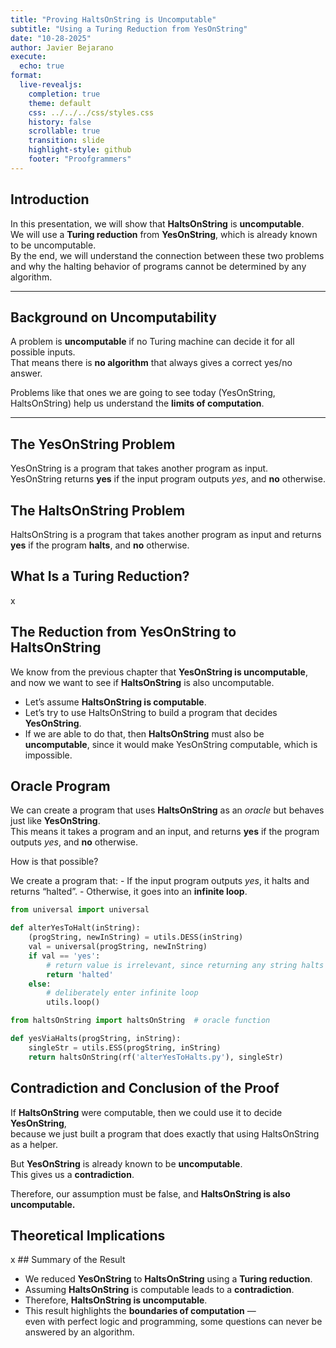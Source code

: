 ```yaml
---
title: "Proving HaltsOnString is Uncomputable"
subtitle: "Using a Turing Reduction from YesOnString"
date: "10-28-2025"
author: Javier Bejarano
execute:
  echo: true
format:
  live-revealjs:
    completion: true
    theme: default
    css: ../../../css/styles.css
    history: false
    scrollable: true
    transition: slide
    highlight-style: github
    footer: "Proofgrammers"
---
```


## Introduction

In this presentation, we will show that **HaltsOnString** is **uncomputable**.  
We will use a **Turing reduction** from **YesOnString**, which is already known to be uncomputable.  
By the end, we will understand the connection between these two problems and why the halting behavior of programs cannot be determined by any algorithm.

---

## Background on Uncomputability

A problem is **uncomputable** if no Turing machine can decide it for all possible inputs.  
That means there is **no algorithm** that always gives a correct yes/no answer.  

Problems like that ones we are going to see today (YesOnString, HaltsOnString) help us understand the **limits of computation**.

---

## The YesOnString Problem

YesOnString is a program that takes another program as input.  
YesOnString returns **yes** if the input program outputs *yes*, and **no** otherwise.

## The HaltsOnString Problem

HaltsOnString is a program that takes another program as input and returns **yes** if the program **halts**, and **no** otherwise.

## What Is a Turing Reduction?

x

## The Reduction from YesOnString to HaltsOnString

We know from the previous chapter that **YesOnString is uncomputable**, and now we want to see if **HaltsOnString** is also uncomputable.

- Let’s assume **HaltsOnString is computable**.  
- Let’s try to use HaltsOnString to build a program that decides **YesOnString**.  
- If we are able to do that, then **HaltsOnString** must also be **uncomputable**, since it would make YesOnString computable, which is impossible.

## Oracle Program

We can create a program that uses **HaltsOnString** as an *oracle* but behaves just like **YesOnString**.  
This means it takes a program and an input, and returns **yes** if the program outputs *yes*, and **no** otherwise.

How is that possible?

We create a program that:
- If the input program outputs *yes*, it halts and returns “halted”.
- Otherwise, it goes into an **infinite loop**.

```python
from universal import universal

def alterYesToHalt(inString):
    (progString, newInString) = utils.DESS(inString)
    val = universal(progString, newInString)
    if val == 'yes':
        # return value is irrelevant, since returning any string halts
        return 'halted'
    else:
        # deliberately enter infinite loop
        utils.loop()
```

```python
from haltsOnString import haltsOnString  # oracle function

def yesViaHalts(progString, inString):
    singleStr = utils.ESS(progString, inString)
    return haltsOnString(rf('alterYesToHalts.py'), singleStr)
```

## Contradiction and Conclusion of the Proof

If **HaltsOnString** were computable, then we could use it to decide **YesOnString**,  
because we just built a program that does exactly that using HaltsOnString as a helper.

But **YesOnString** is already known to be **uncomputable**.  
This gives us a **contradiction**.

Therefore, our assumption must be false, and 
 **HaltsOnString is also uncomputable.**

## Theoretical Implications

x
## Summary of the Result

- We reduced **YesOnString** to **HaltsOnString** using a **Turing reduction**.  
- Assuming **HaltsOnString** is computable leads to a **contradiction**.  
- Therefore, **HaltsOnString is uncomputable**.  
- This result highlights the **boundaries of computation** —  
  even with perfect logic and programming, some questions can never be answered by an algorithm.
